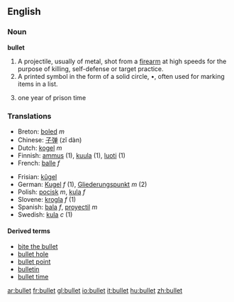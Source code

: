 ==English==
===Noun===
'''bullet'''
# A projectile, usually of metal, shot from a [[firearm]] at high speeds for the purpose of killing, self-defense or target practice.
# A printed symbol in the form of a solid circle, •, often used for marking items in a list.
# {{slang}} one year of prison time
===Translations===
{{top}}
*Breton: [[boled]] ''m''
*Chinese: [[子弹]] (zǐ dàn)
*Dutch: [[kogel]] ''m''
*Finnish: [[ammus]] (1), [[kuula]] (1), [[luoti]] (1)
*French: [[balle]] ''f''
{{mid}}
*Frisian: [[kûgel]]
*German: [[Kugel]] ''f'' (1), [[Gliederungspunkt]] ''m'' (2)
*Polish: [[pocisk]] ''m'', [[kula]] ''f''
*Slovene: [[krogla]] ''f'' (1)
*Spanish: [[bala]] ''f'', [[proyectil]] ''m''
*Swedish: [[kula]] ''c'' (1)
{{bottom}}

====Derived terms====
*[[bite the bullet]]
*[[bullet hole]]
*[[bullet point]]
*[[bulletin]]
*[[bullet time]]

[[ar:bullet]]
[[fr:bullet]]
[[gl:bullet]]
[[io:bullet]]
[[it:bullet]]
[[hu:bullet]]
[[zh:bullet]]